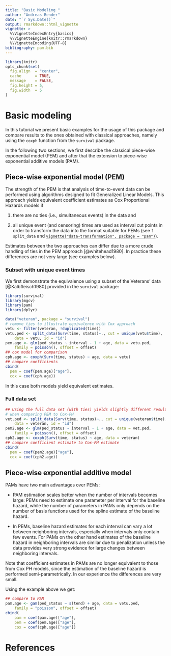 ```yaml
---
title: "Basic Modeling "
author: "Andreas Bender"
date: "`r Sys.Date()`"
output: rmarkdown::html_vignette
vignette: >
  %\VignetteIndexEntry{basics}
  %\VignetteEngine{knitr::rmarkdown}
  %\VignetteEncoding{UTF-8}
bibliography: pam.bib
---
```


```r
library(knitr)
opts_chunk$set(
  fig.align  = "center",
  cache      = TRUE,
  message    = FALSE,
  fig.height = 5,
  fig.width  = 5
)
```

# Basic modeling 

In this tutorial we present basic examples for the usage of this package and 
compare results to the ones obtained with classical approaches, namely using 
the `coxph` function from the `survival` package. 

In the following two sections, we first describe the classical piece-wise 
exponential model (PEM) and after that the extension to piece-wise exponential 
additive models (PAM). 

## Piece-wise exponential model (PEM)
The strength of the PEM is that analysis of time-to-event data can be performed 
using algorithms designed to fit Generalized Linear Models. This approach yields 
equivalent coefficient estimates as Cox Proportional Hazards models if 

(1) there are no ties (i.e., simultaneous events) in the data and 

(2) all unique event (and censoring) times are used as interval cut points in 
order to transform the data into the format suitable for PEMs 
(see `?split_data` and [`vignette("data-transformation", package = "pam")`](data-transformation.html)).

Estimates between the two approaches can differ due to a more crude 
handling of ties in the PEM approach [@whitehead1980]. 
In practice these differences are not very large (see examples below).


### Subset with unique event times 

We first demonstrate the equivalence using a subset of the Veterans'
data [@Kalbfleisch1980] provided in the `survival` package:

```r
library(survival)
library(mgcv)
library(pam)
library(dplyr)

data("veteran", package = "survival")
# remove ties to illustrate equivalence with Cox approach
vetu <- filter(veteran, !duplicated(time))
vetu.ped <- split_data(Surv(time, status)~., cut = unique(vetu$time), 
	data = vetu, id = "id")
pem.age <- glm(ped_status ~ interval - 1 + age, data = vetu.ped, 
	family = poisson(), offset = offset)
## cox model for comparison
cph.age <- coxph(Surv(time, status) ~ age, data = vetu)
## compare coefficients
cbind(
  pem = coef(pem.age)["age"],
  cox = coef(cph.age))
```

In this case both models yield equivalent estimates. 

### Full data set
```r
## Using the full data set (with ties) yields slightly different results 
# when comparing PEM to Cox-PH
vet.ped <- split_data(Surv(time, status)~., cut = unique(veteran$time), 
	data = veteran, id = "id")
pem2.age <- glm(ped_status ~ interval - 1 + age, data = vet.ped, 
	family = poisson(), offset = offset)
cph2.age <- coxph(Surv(time, status) ~ age, data = veteran)
## compare coefficient estimate to Cox-PH estimate 
cbind(
  pem = coef(pem2.age)["age"],
  cox = coef(cph2.age))
```

## Piece-wise exponential additive model 

PAMs have two main advantages over PEMs: 

- PAM estimation scales better when the number of intervals becomes large: 
	PEMs need to estimate one parameter per interval for the baseline hazard, 
	while the number of parameters in PAMs only depends on the number of basis 
	functions used for the spline estimate of the baseline hazard.

- In PEMs, baseline hazard estimates for each interval can vary a lot between 
	neighboring intervals, especially when intervals only contain few events. 
	For PAMs on the other hand estimates of the baseline hazard in neighboring 
	intervals are similar due to penalization unless the data provides very strong 
	evidence for large changes between neighboring intervals.

Note that coefficient estimates in PAMs are no longer equivalent to those from 
Cox PH models, since the estimation of the baseline hazard is performed 
semi-parametrically. In our experience the differences are very small.

Using the example above we get:

```r
## compare to PAM 
pam.age <- gam(ped_status ~ s(tend) + age, data = vetu.ped, 
	family = "poisson", offset = offset)
cbind( 
	pam = coef(pam.age)["age"],
	pem = coef(pem.age)["age"], 
	cox = coef(cph.age)["age"])
```

# References

